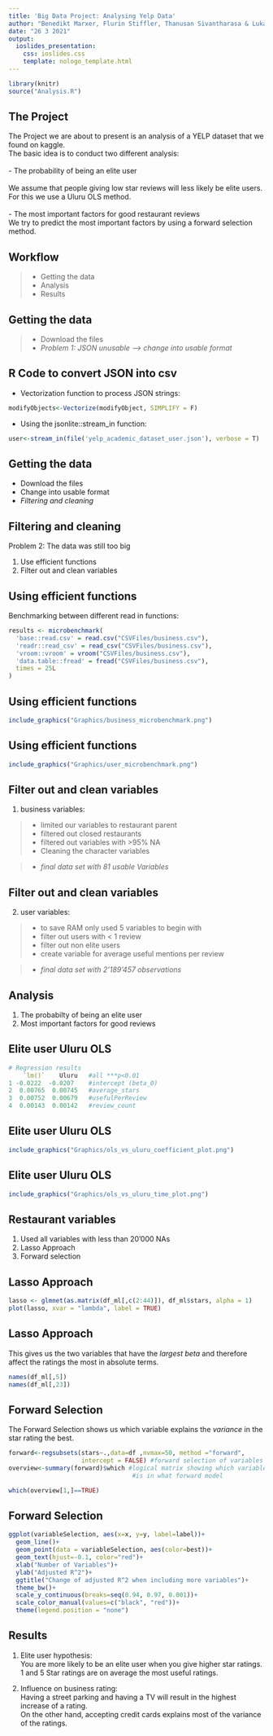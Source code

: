 ```yaml
---
title: 'Big Data Project: Analysing Yelp Data'
author: "Benedikt Marxer, Flurin Stiffler, Thanusan Sivantharasa & Lukas Jakob"
date: "26 3 2021"
output: 
  ioslides_presentation:
    css: ioslides.css
    template: nologo_template.html
---
```


```r
library(knitr)
source("Analysis.R")
```

## The Project

The Project we are about to present is an analysis of a YELP dataset that we found on kaggle.<br>
The basic idea is to conduct two different analysis:
<br>
<br>
- The probability of being an elite user <br>
<br>
We assume that people giving low star reviews will less likely be elite users.
For this we use a Uluru OLS method.
<br>
<br>
- The most important factors for good restaurant reviews
<br>
We try to predict the most important factors by using a forward selection method.


## Workflow

> - Getting the data
> - Analysis
> - Results

## Getting the data

> - Download the files
> - *Problem 1: JSON unusable --> change into usable format*


## R Code to convert JSON into csv


- Vectorization function to process JSON strings:

```r
modifyObjects<-Vectorize(modifyObject, SIMPLIFY = F)
```


- Using the jsonlite::stream_in function:

```r
user<-stream_in(file('yelp_academic_dataset_user.json'), verbose = T)
```


## Getting the data

- Download the files
- Change into usable format
- *Filtering and cleaning*



## Filtering and cleaning
Problem 2: The data was still too big

1. Use efficient functions
2. Filter out and clean variables



## Using efficient functions

Benchmarking between different read in functions:

```r
results <- microbenchmark(
  'base::read.csv' = read.csv("CSVFiles/business.csv"),
  'readr::read_csv' = read_csv("CSVFiles/business.csv"),
  'vroom::vroom' = vroom("CSVFiles/business.csv"),
  'data.table::fread' = fread("CSVFiles/business.csv"),
  times = 25L
)
```


## Using efficient functions
```r
include_graphics("Graphics/business_microbenchmark.png")
```


## Using efficient functions
```r

include_graphics("Graphics/user_microbenchmark.png")
```


## Filter out and clean variables

1. business variables:

> - limited our variables to restaurant parent
> - filtered out closed restaurants
> - filtered out variables with >95% NA
> - Cleaning the character variables

> - *final data set with 81 usable Variables*

        

## Filter out and clean variables

2. user variables:

> - to save RAM only used 5 variables to begin with
> - filter out users with < 1 review
> - filter out non elite users
> - create variable for average useful mentions per review

> - *final data set with 2'189'457 observations*

## Analysis

1. The probabilty of being an elite user
2. Most important factors for good reviews

## Elite user Uluru OLS

```r
# Regression results
    `lm()`    Uluru   #all ***p<0.01
1 -0.0222  -0.0207    #intercept (beta_0)
2  0.00765  0.00745   #average_stars
3  0.00752  0.00679   #usefulPerReview
4  0.00143  0.00142   #review_count
```

## Elite user Uluru OLS

```r
include_graphics("Graphics/ols_vs_uluru_coefficient_plot.png")
```

## Elite user Uluru OLS

```r
include_graphics("Graphics/ols_vs_uluru_time_plot.png")
```

## Restaurant variables
1. Used all variables with less than 20'000 NAs
2. Lasso Approach
3. Forward selection

## Lasso Approach

```r
lasso <- glmnet(as.matrix(df_ml[,c(2:44)]), df_ml$stars, alpha = 1) 
plot(lasso, xvar = "lambda", label = TRUE)
```

## Lasso Approach

This gives us the two variables that have the *largest beta* and therefore affect the ratings the most in absolute terms.

```r
names(df_ml[,5])
names(df_ml[,23])
```


## Forward Selection

The Forward Selection shows us which variable explains the *variance* in the star rating the best.

```r

forward<-regsubsets(stars~.,data=df ,nvmax=50, method ="forward",
                    intercept = FALSE) #forward selection of variables
overview<-summary(forward)$which #logical matrix showing which variable
                                  #is in what forward model

which(overview[1,]==TRUE)
```

## Forward Selection

```r
ggplot(variableSelection, aes(x=x, y=y, label=label))+ 
  geom_line()+
  geom_point(data = variableSelection, aes(color=best))+
  geom_text(hjust=-0.1, color="red")+
  xlab("Number of Variables")+
  ylab("Adjusted R^2")+
  ggtitle("Change of adjusted R^2 when including more variables")+ 
  theme_bw()+
  scale_y_continuous(breaks=seq(0.94, 0.97, 0.001))+
  scale_color_manual(values=c("black", "red"))+
  theme(legend.position = "none")
```


## Results

1. Elite user hypothesis:<br>
    You are more likely to be an elite user when you give higher star ratings.<br> 
    1 and 5 Star ratings are on average the most useful ratings.
    
2. Influence on business rating:<br>
    Having a street parking and having a TV will result in the highest increase of a rating.<br>
    On the other hand, accepting credit cards explains most of the variance of the ratings.
